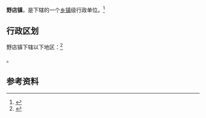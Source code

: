 {{中国乡级行政区|37/13/28/106/000}}

'''野店镇'''，是{{PRC admin/fullname|37/13/28/106/000|3}}下辖的一个[[乡镇|乡镇]]级行政单位。<ref>{{PRC admin/ref sgc|{{PRC admin/parent|37/13/28/106/000}}}}</ref>

== 行政区划 ==

野店镇下辖以下地区：<ref>{{PRC admin/ref sgc|37/13/28/106/000}}</ref>

{{PRC admin/children|37/13/28/106/000}}。

== 参考资料 ==

{{reflist}}

{{行政区划小作品}}
{{PRC admin/navcat|37/13/28/106/000}}